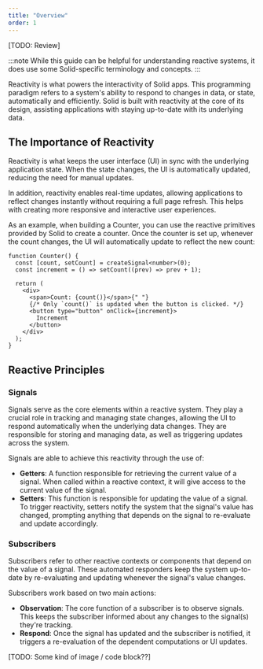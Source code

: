 ```yaml
---
title: "Overview"
order: 1
---
```


[TODO: Review]

:::note
While this guide can be helpful for understanding reactive systems, it does use some Solid-specific terminology and concepts.
:::

Reactivity is what powers the interactivity of Solid apps.
This programming paradigm refers to a system's ability to respond to changes in data, or state, automatically and efficiently.
Solid is built with reactivity at the core of its design, assisting applications with staying up-to-date with its underlying data.

## The Importance of Reactivity

Reactivity is what keeps the user interface (UI) in sync with the underlying application state. 
When the state changes, the UI is automatically updated, reducing the need for manual updates.

In addition, reactivity enables real-time updates, allowing applications to reflect changes instantly without requiring a full page refresh. 
This helps with creating more responsive and interactive user experiences. 

As an example, when building a Counter, you can use the reactive primitives provided by Solid to create a counter. 
Once the counter is set up, whenever the count changes, the UI will automatically update to reflect the new count:

```tsx
function Counter() {
  const [count, setCount] = createSignal<number>(0);
  const increment = () => setCount((prev) => prev + 1);

  return (
    <div>
      <span>Count: {count()}</span>{" "}
      {/* Only `count()` is updated when the button is clicked. */}
      <button type="button" onClick={increment}>
        Increment
      </button>
    </div>
  );
}
```

## Reactive Principles

### Signals

Signals serve as the core elements within a reactive system.
They play a crucial role in tracking and managing state changes, allowing the UI to respond automatically when the underlying data changes.
They are responsible for storing and managing data, as well as triggering updates across the system.

Signals are able to achieve this reactivity through the use of:

- **Getters**: A function responsible for retrieving the current value of a signal.
When called within a reactive context, it will give access to the current value of the signal.
- **Setters**: This function is responsible for updating the value of a signal.
To trigger reactivity, setters notify the system that the signal's value has changed, prompting anything that depends on the signal to re-evaluate and update accordingly.

### Subscribers

Subscribers refer to other reactive contexts or components that depend on the value of a signal.
These automated responders keep the system up-to-date by re-evaluating and updating whenever the signal's value changes.

Subscribers work based on two main actions:
- **Observation**: The core function of a subscriber is to observe signals.
This keeps the subscriber informed about any changes to the signal(s) they're tracking.
- **Respond**: Once the signal has updated and the subscriber is notified, it triggers a re-evaluation of the dependent computations or UI updates.

[TODO: Some kind of image / code block??]